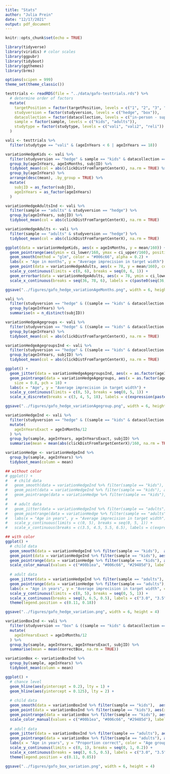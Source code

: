 ```yaml
---
title: "Stats"
author: "Julia Prein"
date: "12/17/2021"
output: pdf_document
---
```


```r
knitr::opts_chunk$set(echo = TRUE)
```

```r
library(tidyverse)
library(viridis) # color scales
library(ggpubr)
library(tidyboot)
library(ggthemes)
library(brms)

options(scipen = 999)
theme_set(theme_classic())
```

```r
testtrials <- readRDS(file = "../data/gafo-testtrials.rds") %>% 
  # determine order of factors
  mutate(
    targetPosition = factor(targetPosition, levels = c("1", "2", "3", "4", "5", "6", "7", "8", "9", "10", "box1", "box2", "box3", "box4", "box5")), 
    studyversion = factor(studyversion, levels = c("hedge", "box")), 
    datacollection = factor(datacollection, levels = c("in-person - supervised", "remote - unsupervised")),
    sample = factor(sample, levels = c("kids", "adults")), 
    studytype = factor(studytype, levels = c("vali", "vali2", "reli"))
  )
```

```r
vali <- testtrials %>% 
  filter(studytype == "vali" & (ageInYears < 6 | ageInYears == 18))
```

```r
variationHedgeKids <- vali %>% 
  filter(studyversion == "hedge" & sample == "kids" & datacollection == "in-person - supervised") %>% 
  group_by(ageInYears, ageInMonths, subjID) %>%
  tidyboot_mean(col = abs(clickDistFromTargetCenterX), na.rm = TRUE) %>% 
  group_by(ageInYears) %>% 
  arrange(desc(mean), .by_group = TRUE) %>% 
  mutate(
    subjID = as_factor(subjID), 
    ageInYears = as_factor(ageInYears)
  )

variationHedgeAdultsInd <- vali %>% 
  filter(sample == "adults" & studyversion == "hedge") %>% 
  group_by(ageInYears, subjID) %>%
  tidyboot_mean(col = abs(clickDistFromTargetCenterX), na.rm = TRUE)

variationHedgeAdults <- vali %>% 
  filter(sample == "adults" & studyversion == "hedge") %>% 
  tidyboot_mean(col = abs(clickDistFromTargetCenterX), na.rm = TRUE)

ggplot(data = variationHedgeKids, aes(x = ageInMonths, y = mean/160)) +
  geom_pointrange(aes(ymin = ci_lower/160, ymax = ci_upper/160), position = position_jitter(width = 0.5), size = .25, colour = "darkgrey") +
  geom_smooth(method = "glm", color = "#006c66", alpha = 0.2) +
  labs(x = "Age in months", y = "Average imprecision in target width") + 
  geom_point(data = variationHedgeAdults, aes(x = 78, y = mean/160), color = "#006c66", size = 1) + 
  scale_y_continuous(limits = c(0, 6), breaks = seq(0, 6, 1)) +
  geom_errorbar(data = variationHedgeAdults, aes(x = 78, ymin = ci_lower/160, ymax = ci_upper/160), width = 0.2, color = "#006c66") +
  scale_x_continuous(breaks = seq(36, 78, 6), labels = c(paste0(seq(36, 72, 6)), expression(paste("Adults ",italic("(N"), "= 50)"))))

ggsave("../figures/gafo_hedge_variationAgeMonths.png", width = 6, height = 4)
```

```r
vali %>% 
  filter(studyversion == "hedge" & ((sample == "kids" & datacollection == "in-person - supervised") | sample == "adults")) %>% 
  group_by(ageInYears) %>% 
  summarise(n = n_distinct(subjID)) 

variationHedgeAgegroups <- vali %>% 
  filter(studyversion == "hedge" & ((sample == "kids" & datacollection == "in-person - supervised") | sample == "adults")) %>% 
  group_by(ageInYears) %>%
  tidyboot_mean(col = abs(clickDistFromTargetCenterX), na.rm = TRUE)

variationHedgeAgegroupsInd <- vali %>% 
  filter(studyversion == "hedge" & ((sample == "kids" & datacollection == "in-person - supervised") | sample == "adults")) %>% 
  group_by(ageInYears, subjID) %>%
  tidyboot_mean(col = abs(clickDistFromTargetCenterX), na.rm = TRUE)

ggplot() +
  geom_jitter(data = variationHedgeAgegroupsInd, aes(x = as.factor(ageInYears), y = mean/160), alpha = .8, width = 0.1, height = 0, col = "grey") + 
  geom_pointrange(data = variationHedgeAgegroups, aes(x = as.factor(ageInYears), y = mean/160, ymin = ci_lower/160, ymax = ci_upper/160), 
    size = 0.8, pch = 18) +
  labs(x = "Age", y = "Average imprecision in target width") + 
  scale_y_continuous(limits = c(0, 5), breaks = seq(0, 5, 1)) +
  scale_x_discrete(breaks = c(3, 4, 5, 18), labels = c(expression(paste("3-year-olds ",italic("(N"), "= 20)")), expression(paste("4-year-olds ",italic("(N"), "= 20)")), expression(paste("5-year-olds ",italic("(N"), "= 20)")), expression(paste("Adults ",italic("(N"), "= 50)"))))

ggsave("../figures/gafo_hedge_variationAgegroup.png", width = 6, height = 4)
```

```r
variationHedgeInd <- vali %>% 
  filter(studyversion == "hedge" & ((sample == "kids" & datacollection == "in-person - supervised") | sample == "adults")) %>% 
  mutate(
    ageInYearsExact = ageInMonths/12
  ) %>% 
  group_by(sample, ageInYears, ageInYearsExact, subjID) %>% 
  summarise(mean = mean(abs(clickDistFromTargetCenterX)/160, na.rm = TRUE))

variationHedge <- variationHedgeInd %>%
  group_by(sample, ageInYears) %>%
  tidyboot_mean(column = mean)

## without color
# ggplot() +
#   # child data
#   geom_smooth(data = variationHedgeInd %>% filter(sample == "kids"),  aes(x = ageInYearsExact, y = mean), method = "glm", color = "#006c66", alpha = 0.2) +
#   geom_point(data = variationHedgeInd %>% filter(sample == "kids"), aes(x = ageInYearsExact, y = mean), alpha = .25) +
#   geom_pointrange(data = variationHedge %>% filter(sample == "kids"), aes(x = as.numeric(as.character(ageInYears))+.5, y = mean, ymin = ci_lower, ymax = ci_upper), size = 0.8, pch = 18) + 
# 
#   # adult data
#   geom_jitter(data = variationHedgeInd %>% filter(sample == "adults"), aes(x = 6.5, y = mean), alpha = .15, width = .05, height = .01) +
#   geom_pointrange(data = variationHedge %>% filter(sample == "adults"), aes(x = 6.5, y = mean, ymin = ci_lower, ymax = ci_upper), size = 0.8, pch = 18) +  
#   labs(x = "Age in years", y = "Average imprecision in target width") + 
#   scale_y_continuous(limits = c(0, 5), breaks = seq(0, 5, 1)) +
#   scale_x_continuous(breaks = c(3.5, 4.5, 5.5, 6.5), labels = c(expression(paste("3-year-olds ",italic("(n"), "= 20)")), expression(paste("4-year-olds ",italic("(n"), "= 20)")), expression(paste("5-year-olds ",italic("(n"), "= 20)")), expression(paste("Adults ",italic("(n"), "= 50)"))))

## with color
ggplot() +
  # child data
  geom_smooth(data = variationHedgeInd %>% filter(sample == "kids"),  aes(x = ageInYearsExact, y = mean), method = "glm", color = "darkgrey", alpha = 0.2) +
  geom_point(data = variationHedgeInd %>% filter(sample == "kids"), aes(x = ageInYearsExact, y = mean, col = as.factor(ageInYears)), alpha = .5) +
  geom_pointrange(data = variationHedge %>% filter(sample == "kids"), aes(x = as.numeric(as.character(ageInYears))+.5, y = mean, ymin = ci_lower, ymax = ci_upper, col = as.factor(ageInYears)), size = 0.8, pch = 18) + 
  scale_color_manual(values = c("#00b1ea", "#006c66", "#29485d"), labels = c("3-year-olds", "4-year-olds", "5-year-olds")) +
  
  # adult data
  geom_jitter(data = variationHedgeInd %>% filter(sample == "adults"), aes(x = 6.5, y = mean), alpha = .15, width = .05, height = .01) +
  geom_pointrange(data = variationHedge %>% filter(sample == "adults"), aes(x = 6.5, y = mean, ymin = ci_lower, ymax = ci_upper), size = 0.8, pch = 18) +  
  labs(x = "Age in years", y = "Average imprecision in target width", color = "Age group") + 
  scale_y_continuous(limits = c(0, 5), breaks = seq(0, 5, 1)) + 
  scale_x_continuous(breaks = seq(3, 6.5, 0.5), labels = c("3.0", "3.5", "4.0", "4.5", "5.0", "5.5", "6.0", "Adults")) + 
  theme(legend.position = c(0.11, 0.18))

ggsave("../figures/gafo_hedge_variation.png", width = 6, height = 4)
```

```r
variationBoxInd <- vali %>% 
  filter(studyversion == "box" & ((sample == "kids" & datacollection == "in-person - supervised") | sample == "adults")) %>% 
  mutate(
    ageInYearsExact = ageInMonths/12
  ) %>% 
  group_by(sample, ageInYears, ageInYearsExact, subjID) %>% 
  summarise(mean = mean(correctBox, na.rm = TRUE))

variationBox <- variationBoxInd %>%
  group_by(sample, ageInYears) %>%
  tidyboot_mean(column = mean)

ggplot() +
  # chance level
  geom_hline(aes(yintercept = 0.2), lty = 1) + 
  geom_hline(aes(yintercept = 0.125), lty = 2) + 
  
  # child data
  geom_smooth(data = variationBoxInd %>% filter(sample == "kids"),  aes(x = ageInYearsExact, y = mean), method = "glm", color = "darkgrey", alpha = 0.2) +
  geom_point(data = variationBoxInd %>% filter(sample == "kids"), aes(x = ageInYearsExact, y = mean, col = as.factor(ageInYears)), alpha = .5) +
  geom_pointrange(data = variationBox %>% filter(sample == "kids"), aes(x = as.numeric(as.character(ageInYears))+.5, y = mean, ymin = ci_lower, ymax = ci_upper, col = as.factor(ageInYears)), size = 0.8, pch = 18) + 
  scale_color_manual(values = c("#00b1ea", "#006c66", "#29485d"), labels = c("3-year-olds", "4-year-olds", "5-year-olds")) +
  
  # adult data
  geom_jitter(data = variationBoxInd %>% filter(sample == "adults"), aes(x = 6.5, y = mean), alpha = .15, width = .05, height = .01) +
  geom_pointrange(data = variationBox %>% filter(sample == "adults"), aes(x = 6.5, y = mean, ymin = ci_lower, ymax = ci_upper), size = 0.8, pch = 18) +  
  labs(x = "Age in years", y = "Proportion correct", color = "Age group") + 
  scale_y_continuous(limits = c(0, 1), breaks = seq(0, 1, 0.2)) + 
  scale_x_continuous(breaks = seq(3, 6.5, 0.5), labels = c("3.0", "3.5", "4.0", "4.5", "5.0", "5.5", "6.0", "Adults")) + 
  theme(legend.position = c(0.11, 0.85))

ggsave("../figures/gafo_box_variation.png", width = 6, height = 4)
```

